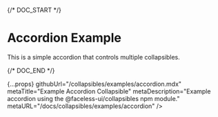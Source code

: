 
{/* DOC_START */}

# Accordion Example

This is a simple accordion that controls multiple collapsibles.

<AccordionExample />

{/* DOC_END */}

  {...props}
  githubUrl="/collapsibles/examples/accordion.mdx"
  metaTitle="Example Accordion Collapsible"
  metaDescription="Example accordion using the @faceless-ui/collapsibles npm module."
  metaURL="/docs/collapsibles/examples/accordion"
/>
